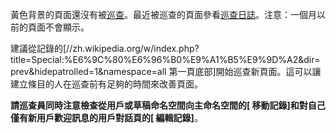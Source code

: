 <div id="Newpages change">
黃色背景的頁面還沒有被[[wikipedia:新頁面巡查|巡查]]。最近被巡查的頁面參看[[Special:Log/patrol|巡查日誌]]。注意：一個月以前的頁面不會顯示。

建議從記錄的[//zh.wikipedia.org/w/index.php?title=Special:%E6%9C%80%E6%96%B0%E9%A1%B5%E9%9D%A2&dir=prev&hidepatrolled=1&namespace=all 第一頁底部]開始巡查新頁面。這可以讓建立條目的人在巡查前有足夠的時間來改善頁面。

'''請巡查員同時注意檢查從用戶或草稿命名空間向主命名空間的[{{fullurl:Special:AbuseLog|wpSearchFilter=102}} 移動記錄]和對自己僅有新用戶歡迎訊息的用戶對話頁的[{{fullurl:Special:AbuseLog|wpSearchFilter=105}} 編輯記錄]'''。
</div>